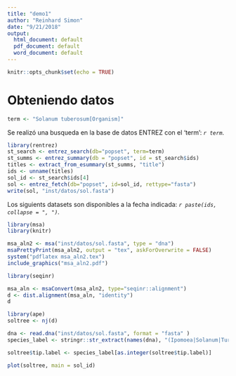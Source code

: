 ```yaml
---
title: "demo1"
author: "Reinhard Simon"
date: "9/21/2018"
output:
  html_document: default
  pdf_document: default
  word_document: default
---
```


```r
knitr::opts_chunk$set(echo = TRUE)
```

# Obteniendo datos

```r
term <- "Solanum tuberosum[Organism]"
```

Se realizó una busqueda en la base de datos ENTREZ con el 'term': *`r term`*.


```r
library(rentrez)
st_search <- entrez_search(db="popset", term=term)
st_summs <- entrez_summary(db = "popset", id = st_search$ids)
titles <- extract_from_esummary(st_summs, "title")
ids <- unname(titles)
sol_id <- st_search$ids[4]
sol <- entrez_fetch(db="popset", id=sol_id, rettype="fasta")
write(sol, "inst/datos/sol.fasta")

```

Los siguients datasets son disponibles a la fecha indicada: *`r paste(ids, collapse = ", ")`*.

```r
library(msa)
library(knitr)

msa_aln2 <- msa("inst/datos/sol.fasta", type = "dna")
msaPrettyPrint(msa_aln2, output = "tex", askForOverwrite = FALSE)
system("pdflatex msa_aln2.tex")
include_graphics("msa_aln2.pdf")
```


```r

library(seqinr)

msa_aln <- msaConvert(msa_aln2, type="seqinr::alignment")
d <- dist.alignment(msa_aln, "identity")
d

```



```r

library(ape)
soltree <- nj(d)

dna <- read.dna("inst/datos/sol.fasta", format = "fasta" )
species_label <- stringr::str_extract(names(dna), "(Ipomoea|Solanum|Turbina)(\\s){1}[a-z]{1,15}")

soltree$tip.label <- species_label[as.integer(soltree$tip.label)]

plot(soltree, main = sol_id)


```

